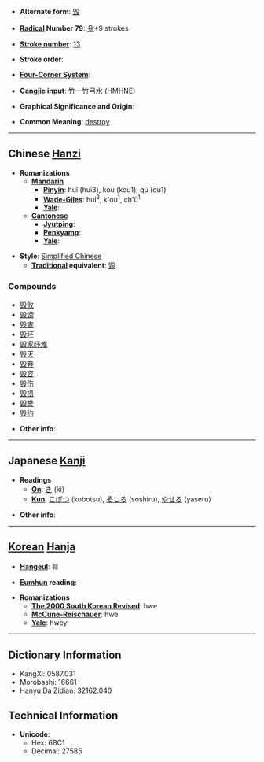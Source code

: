 * '''Alternate form''': [[毀]]

* '''[[Wiktionary:Chinese radical index| Radical]] Number 79''': [[Wiktionary:Chinese radical index 殳|殳]]+9 strokes

* '''[[Wiktionary:Chinese total strokes index|Stroke number]]''': [[Wiktionary:Chinese total strokes index 13|13]]

* '''Stroke order''': 

* '''[[Wiktionary:Chinese four corner index|Four-Corner System]]''': 

* '''[[Wiktionary:Chinese Cangjie index|Cangjie input]]''': 竹一竹弓水 (HMHNE)

* '''Graphical Significance and Origin''': 

* '''Common Meaning''': [[destroy]]

----

== Chinese [[Hanzi]] ==

* '''Romanizations'''
** '''[[Mandarin]]'''
*** '''[[Pinyin]]''': huǐ (hui3), kōu (kou1), qū (qu1)
*** '''[[Wade-Giles]]''': hui<sup>3</sup>, k'ou<sup>1</sup>, ch'ü<sup>1</sup>
*** '''[[Yale]]''': 
** '''[[Cantonese]]'''
*** '''[[Jyutping]]''':
*** '''[[Penkyamp]]''': 
*** '''[[Yale]]''': 

* '''Style''': [[Simplified Chinese]] 
** '''[[Traditional Chinese|Traditional]] equivalent''': [[毀]]

===Compounds===
*[[毁败]]
*[[毁谤]]
*[[毁害]]
*[[毁坏]]
*[[毁家纾难]]
*[[毁灭]]
*[[毁弃]]
*[[毁容]]
*[[毁伤]]
*[[毁损]]
*[[毁誉]]
*[[毁约]]

* '''Other info''': 

----

== Japanese [[Kanji]] ==

* '''Readings'''
** '''[[On]]''': [[き]] (ki)
** '''[[Kun]]''': [[こぼつ]] (kobotsu), [[そしる]] (soshiru), [[やせる]] (yaseru)

* '''Other info''':  

----

== [[Korean]] [[Hanja]] ==

* '''[[Hangeul]]''': 훼

* '''[[Eumhun]] reading''': 

* '''Romanizations'''
** '''[[The 2000 South Korean Revised Romanization|The 2000 South Korean Revised]]''': hwe
** '''[[McCune-Reischauer]]''': hwe
** '''[[Yale]]''': hwey

----

== Dictionary Information ==

* KangXi: 0587.031
* Morobashi: 16661
* Hanyu Da Zidian: 32162.040

== Technical Information ==

* '''Unicode''':
** Hex: 6BC1
** Decimal: 27585
